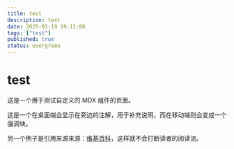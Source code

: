 ```yaml
---
title: test
description: test
date: 2025-01-19 19:11:00
tags: ["test"]
published: true
status: evergreen
---
```


# test
这是一个用于测试自定义的 MDX 组件的页面。

<Sidenote>这是一个在桌面端会显示在旁边的注解，用于补充说明，而在移动端则会变成一个强调块。</Sidenote>

另一个例子是引用来源<Sidenote>来源：[维基百科](https://www.wikipedia.org/)</Sidenote>，这样就不会打断读者的阅读流。
